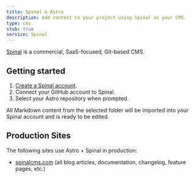 ```yaml
---
title: Spinal & Astro
description: Add content to your project using Spinal as your CMS.
type: cms
stub: true
service: Spinal
---
```


[Spinal](https://spinalcms.com/cms-for-astro/) is a commercial, SaaS-focused, Git-based CMS.

## Getting started

1. [Create a Spinal account](https://spinalcms.com/signup/).
2. Connect your GitHub account to Spinal.
3. Select your Astro repository when prompted.

All Markdown content from the selected folder will be imported into your Spinal account and is ready to be edited.

## Production Sites

The following sites use Astro + Spinal in production:

- [spinalcms.com](https://spinalcms.com/) (all blog articles, documentation, changelog, feature pages, etc.)

